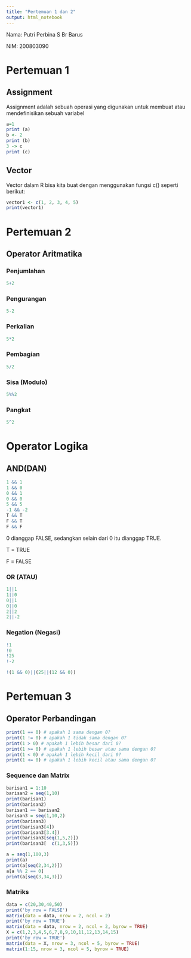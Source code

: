 ---
title: "Pertemuan 1 dan 2"
output: html_notebook
---

Nama: Putri Perbina S Br Barus

NIM: 200803090

# Pertemuan 1

## Assignment

Assignment adalah sebuah operasi yang digunakan untuk membuat atau mendefinisikan sebuah variabel

```{r}
a=1
print (a)
b <- 2
print (b)
3 -> c
print (c)
```

## Vector

Vector dalam R bisa kita buat dengan menggunakan fungsi c() seperti berikut:

```{r}
vector1 <- c(1, 2, 3, 4, 5)
print(vector1)
```

# Pertemuan 2

## Operator Aritmatika

### Penjumlahan

```{r}
5+2
```

### Pengurangan

```{r}
5-2
```

### Perkalian

```{r}
5*2
```

### Pembagian

```{r}
5/2
```

### Sisa (Modulo)

```{r}
5%%2
```

### Pangkat

```{r}
5^2
```

# Operator Logika

## AND(DAN)

```{r}
1 && 1
1 && 0
0 && 1
0 && 0
5 && 5
-1 && -2
T && T
F && T
F && F
```

0 dianggap FALSE, sedangkan selain dari 0 itu dianggap TRUE.

T = TRUE

F = FALSE

### OR (ATAU)

```{r}
1||1
1||0
0||1
0||0
2||2
2||-2
```

### Negation (Negasi)

```{r}
!1
!0
!25
!-2
```

```{r}
!(1 && 0)||(25||(12 && 0))
```

# Pertemuan 3

## Operator Perbandingan

```{r}
print(1 == 0) # apakah 1 sama dengan 0?
print(1 != 0) # apakah 1 tidak sama dengan 0?
print(1 > 0) # apakah 1 lebih besar dari 0?
print(1 >= 0) # apakah 1 lebih besar atau sama dengan 0?
print(1 < 0) # apakah 1 lebih kecil dari 0?
print(1 <= 0) # apakah 1 lebih kecil atau sama dengan 0?
```

### Sequence dan Matrix

```{r}
barisan1 = 1:10
barisan2 = seq(1,10)
print(barisan1)
print(barisan2)
barisan1 == barisan2
barisan3 = seq(1,10,2)
print(barisan3)
print(barisan3[4])
print(barisan3[3.4])
print(barisan3[seq(1,5,2)])
print(barisan3[  c(1,3,5)])
```

```{r}
a = seq(1,100,3)
print(a)
print(a[seq(2,34,2)])
a[a %% 2 == 0]
print(a[seq(3,34,3)])
```

### Matriks

```{r}
data = c(20,30,40,50)
print('by row = FALSE')
matrix(data = data, nrow = 2, ncol = 2)
print('by row = TRUE')
matrix(data = data, nrow = 2, ncol = 2, byrow = TRUE)
X = c(1,2,3,4,5,6,7,8,9,10,11,12,13,14,15)
print('by row = TRUE')
matrix(data = X, nrow = 3, ncol = 5, byrow = TRUE)
matrix(1:15, nrow = 3, ncol = 5, byrow = TRUE)
```
